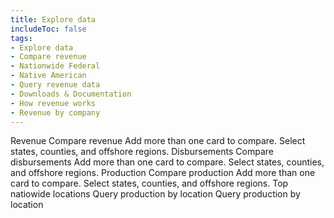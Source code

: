 ```yaml
---
title: Explore data
includeToc: false
tags: 
- Explore data
- Compare revenue
- Nationwide Federal
- Native American
- Query revenue data
- Downloads & Documentation
- How revenue works
- Revenue by company
---
```

<DataFilterProviderWrapper defaults='explore_data_filter_default'>
  <ExploreDataProviderWrapper>
    <Container style={{ padding: 0 }} maxWidth={false}>
      <Box style={{ background: 'white' }}>
        <ExploreData>
          <ContextProvider params={'?dataType=Revenue'}>
            <Revenue>
              <MapContext>
                <RevenueMap />
                <SummaryCards>
                  <RevenueSummaryTrends />
                  <RevenueSummaryTopCommodities />
                </SummaryCards>
              </MapContext>
              <Box style={{ position: 'relative', background: 'white', zIndex: 250, paddingBottom: 50 }}>
                <Box name="exploreDataContent" className="explore-data-content">
                  <CompareContext>
                    <PageSubMenu
                      menuItems={[
                        'Compare revenue',
                        'Nationwide revenue summary',
                        'Top nationwide locations',
		        'Revenue by company'
                      ]} />
                    <Container>
                      <Grid container>
                        <Grid item md={12}>
                          <Box mb={1} color="secondary.main" borderBottom={5}>
                            <Box component="h2" color="secondary.dark">Revenue</Box>
                          </Box>
                          <Typography variant="body1">
                            <RevenueLocationTotal />
                          </Typography>
                        </Grid>
                      </Grid>
                    </Container>
                    <Container id="compare-revenue">
                      <Grid container>
                        <Grid item md={12}>
                          <Box color="secondary.main" mt={5} mb={2} borderBottom={2}>
                            <Box component="h3" color="secondary.dark">Compare revenue</Box>
                          </Box>
                          <Box fontSize="body1.fontSize">
                            Add more than one card to compare.  Select states, counties, and offshore regions.
                          </Box>
                        </Grid>
                      </Grid>
                      <Grid container style={{ overflowX: 'auto' }}>
                        <Grid item md={12}>
                          <DetailCards>
                            <RevenueDetailTrends />
                            <RevenueDetailCommodities />
                            <RevenueDetailTypes />
                            <RevenueCountyMap />
                          </DetailCards>
                        </Grid>
                      </Grid>
                    </Container>
                    <RevenueOverTime title="Revenue over time" />         
                  </CompareContext>
                  <RevenueNationalSummary title="Nationwide revenue summary" />
                  <RevenueTopLocations title="Top nationwide locations" />
                  <RevenueByCompany title="Revenue by company" />
                </Box>
              </Box>
            </Revenue>
          </ContextProvider>
          <ContextProvider params={'?dataType=Disbursements'}>
            <Disbursements>
              <MapContext>
                <DisbursementMap />
                <SummaryCards>
                  <DisbursementTrend />
                  <DisbursementRecipientSummary/>
                </SummaryCards>
              </MapContext>
              <Box style={{ position: 'relative', background: 'white', zIndex: 250, paddingBottom: 50 }}>
                <Box name="exploreDataContent" className="explore-data-content">
                  <CompareContext>
                    <PageSubMenu
                      menuItems={[
                        'Compare disbursements',
                        'Nationwide disbursements summary',
                        'Top nationwide recipients'
                      ]}
                    />
                    <Container>
                      <Grid container>
                        <Grid item md={12}>
                          <Box mb={1} color="secondary.main" borderBottom={5}>
                            <Box component="h2" color="secondary.dark">Disbursements</Box>
                          </Box>
                          <Typography variant="body1">
                            <DisbursementLocationTotal />
                          </Typography>
                        </Grid>
                      </Grid>
                    </Container>
                    <Container id="compare-disbursements">
                      <Grid container>
                        <Grid item md={12}>
                          <Box color="secondary.main" mt={5} mb={2} borderBottom={2}>
                            <Box component="h3" color="secondary.dark">Compare disbursements</Box>
                          </Box>
                          <Box fontSize="body1.fontSize">
                            Add more than one card to compare.  Select states, counties, and offshore regions.
                          </Box>
                        </Grid>
                      </Grid>
                      <Grid container>
                        <Grid item md={12}>
                          <DetailCards>
                            <DisbursementDetailTrends />
                            <DisbursementRecipients />
                            <DisbursementSources />  
                          </DetailCards>
                        </Grid>
                      </Grid>
                    </Container>
                    <DisbursementsOverTime title="Disbursements over time"  />   
                  </CompareContext>         
                  <NationwideDisbursementSummary title="Nationwide disbursements summary" />
                  <DisbursementTopRecipients title="Top nationwide recipients" />
                </Box>
              </Box>
            </Disbursements>
          </ContextProvider>
          <ContextProvider params={'?dataType=Production'}>
            <Production>
              <MapContext>
                <ProductionMap />
                <SummaryCards>
                  <ProductionSummaryTrends /> 
                </SummaryCards>
              </MapContext>
              <Box style={{ position: 'relative', background: 'white', zIndex: 250, paddingBottom: 50 }}>
                <Box name="exploreDataContent" className="explore-data-content">
                  <CompareContext>
                    <PageSubMenu
                      menuItems={[
                        'Compare production',
                        'Top nationwide locations'
                      ]}
                    />
                    <Container>
                      <Grid container>
                        <Grid item md={12}>
                          <Box mb={1} color="secondary.main" borderBottom={5}>
                            <Box component="h2" color="secondary.dark">Production</Box>
                          </Box>
                          <Typography variant="body1">
                            <ProductionLocationTotal />
                          </Typography>
                        </Grid>
                      </Grid>
                    </Container>
                    <Container id="compare-production">
                      <Grid container>
                        <Grid item md={12}>
                          <Box color="secondary.main" mt={5} mb={2} borderBottom={2}>
                            <Box component="h3" color="secondary.dark">Compare production</Box>
                          </Box>
                          <Box fontSize="body1.fontSize">
                            Add more than one card to compare.  Select states, counties, and offshore regions.
                          </Box>
                        </Grid>
                      </Grid>
                      <Grid container>
                        <Grid item md={12}>
                          <DetailCards>     
                            <ProductionDetailTrends />
                            <ProductionLandCategory title="Production over time"  />        
                            <ProductionTopLocations title="Top locations" vertical maxLegendWidth='800px' />   
                            <ProductionCountyMap />
                          </DetailCards>
                        </Grid>
                      </Grid>
                    </Container>       
                    <ProductionOverTime title="Production over time" />
                  </CompareContext>
                  <Container id="top-nationwide-locations">
                    <Grid container>
                      <Grid item md={12}>
                        <Box color="secondary.main" mt={5} mb={2} borderBottom={2} display="flex" justifyContent="space-between">
                          <Box component="h3" color="secondary.dark" display="inline">Top natiowide locations</Box>
                          <Box display={{ xs: 'none', sm: 'inline' }} align="right" position="relative" top={5}>
                            <QueryLink
                              groupBy="stateOffshoreName"
                              linkType="FilterTable"
                              landType="Federal Offshore,Federal Onshore,Mixed Exploratory"
                              {...props}>
                              Query production by location
                            </QueryLink>
                          </Box>
                        </Box>
                        <Box display={{ xs: 'block', sm: 'none' }} align="left">
                          <QueryLink
                              groupBy="stateOffshoreName"
                              linkType="FilterTable"
                              landType="Federal Offshore,Federal Onshore,Mixed Exploratory"
                              {...props}>
                            Query production by location
                          </QueryLink>
                        </Box>           
                        <ProductionTopLocations horizontal />
                      </Grid>
                    </Grid>
                  </Container>
                </Box>
              </Box>
            </Production>
          </ContextProvider>
        </ExploreData>
      </Box>
    </Container>
  </ExploreDataProviderWrapper>
</DataFilterProviderWrapper>
